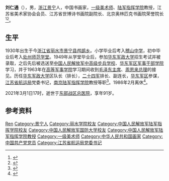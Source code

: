 {{Infobox person
| name = 刘仁通
| image = 
| image_size = 
| caption = 
| real_name = 
| gender = 男
| birth_name = 
| birth_date = 1930年
| birth_place = {{ROC}}[[浙江省|浙江省]][[景宁县|景宁县]][[鸬鹚乡_(景宁县)|鸬鹚乡]]
| death_date = {{death date and age|2021|3|1|1930}}
| death_place = {{CHN}}[[江苏省|江苏省]][[南京市|南京市]][[中国人民解放军东部战区总医院|中国人民解放军东部战区总医院]]
| death_cause = 
| nationality = {{PRC}}
| other_names = 
| ethnicity = [[汉族|汉族]]
| citizenship = 
| permanent_residency = 
| education = 
| alma_mater = [[华东军政大学|华东军政大学]]<br/>[[丽水学院|处州师范学堂]]<br/>[[稽山中学|稽山中学]]
| years_active = 
| era = 
| employer = [[金陵老年大学|金陵老年大学]]
| organization = 
| known_for = 
| research = 
| notable_works = 
| ancestor = [[浙江|浙江]][[景宁|景宁]]
| party = {{CPC}}
| religion = 
| parents = 父亲：刘德武
| awards = 
| website = 
| module = 
| job = [[军人|军人]]<br/>[[教师|教师]]<br/>[[画家|画家]]
}}
'''刘仁通'''（{{bd|1930年||2021年|3月1日|catIdx=Liu}}），男，[[浙江|浙江]][[景宁|景宁]]人，中国书画家，[[一级美术师|一级美术师]]、[[陆军指挥学院|陆军指挥学院]]教授，江苏省美术家协会会员、江苏省世博诗书画院副院长、北京奥林匹克书画院荣誉院长<ref>{{cite news |title=刘仁通同志追悼会举行 |url=http://jswnews.com/article/7337.html |publisher=江苏经济新闻网 |date=2021-03-03 |archiveurl=https://web.archive.org/web/20210309065215/http://jswnews.com/article/7337.html |archivedate=2021-03-09 |accessdate=2021-03-09 |dead-url=no }}</ref><ref>{{cite journal |author1=王林诗 |title=《画家刘仁通》 |journal=《改革与开放》 |date=2004 |issue=04 |pages=48}}</ref>。

== 生平 ==
1930年出生于今[[浙江省|浙江省]][[丽水市|丽水市]][[景宁县|景宁县]][[鸬鹚乡_(景宁县)|鸬鹚乡]]。小学毕业后考入[[稽山中学|稽山中学]]，初中毕业后考入[[丽水学院|处州师范学堂]]。1949年从学堂毕业后，参加[[华东军政大学|华东军政大学]]招生考试并被录取，之后先后被选送至[[中国人民解放军中高级步兵学校|中国人民解放军中高级步兵学校]]、[[华东军区军事干部学院|华东军区军事干部学院]]学习，并于1963年在[[高等军事学院|高等军事学院]]学习期间收到[[毛泽东主席|毛泽东主席]]、[[周恩来总理|周恩来总理]]的接见。历任[[华东军政大学|华东军政大学]]区队长（排长），[[中国人民解放军陆军第二十四集团军|二十四军]]排长、副连长，[[华东军区|华东军区]]参谋，[[江苏省航运局|江苏省航运局]]党委书记，[[南京陆军指挥学院|南京陆军指挥学院]]教授等职<ref>{{cite web |title=追寻革命足迹、聆听初心故事、传播红色力量 |url=https://www.meipian.cn/2g90toj9 |website=美篇 |accessdate=2019-10-14}}</ref>。1986年2月离休<ref>{{cite web |author1=伍先飞 |title=军旅书画家刘仁通 |url=http://www.zgshxww.com/index/index/info/id/548.html |website=中国书画新闻网}}</ref>。

2021年3月1日17时，逝世于[[东部战区总医院|东部战区总医院]]，享年91岁。

== 参考资料 ==
{{reflist}}

{{Authority control}}
{{DEFAULTSORT:Liu rentong}}
[[Category:刘姓|Ren]]
[[Category:景宁人|Category:景宁人]]
[[Category:丽水学院校友|Category:丽水学院校友]]
[[Category:中国人民解放军陆军指挥学院校友|Category:中国人民解放军陆军指挥学院校友]]
[[Category:中国人民解放军国防大学校友|Category:中国人民解放军国防大学校友]]
[[Category:中国人民解放军陆军指挥学院教授|Category:中国人民解放军陆军指挥学院教授]]
[[Category:一级美术师|Category:一级美术师]]
[[Category:中华人民共和国画家|Category:中华人民共和国画家]]
[[Category:中国共产党党员|Category:中国共产党党员]]
[[Category:江苏省航运局党委书记|Category:江苏省航运局党委书记]]